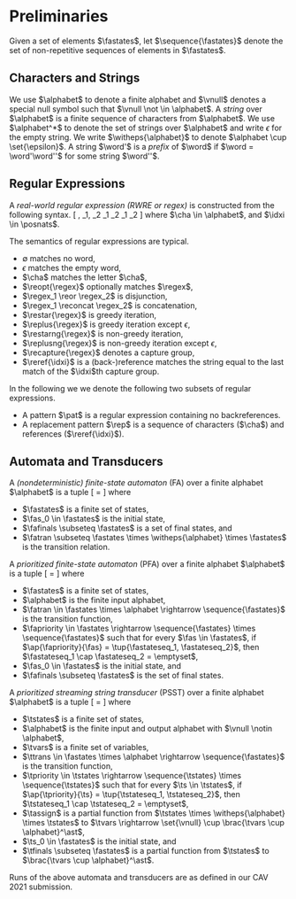 
# Preliminaries

Given a set of elements $\fastates$, let $\sequence{\fastates}$ denote
the set of non-repetitive sequences of elements in $\fastates$.

## Characters and Strings

We use $\alphabet$ to denote a finite alphabet and $\vnull$ denotes a special
null symbol such that  $\vnull \not \in \alphabet$. A *string* over $\alphabet$
is a finite sequence of characters from $\alphabet$. We use $\alphabet^*$ to
denote the set of strings over $\alphabet$ and write $\epsilon$ for the empty
string.  We write $\witheps{\alphabet}$ to denote $\alphabet \cup
\set{\epsilon}$. A string $\word'$ is a *prefix* of $\word$ if $\word =
\word'\word''$ for some string $\word''$.

## Regular Expressions


::: {.definition name="Real-world regular expressions, $\\regex$"}
A *real-world regular expression (RWRE or regex)* is constructed from the
following syntax.
\[
    \regex, \regex_1, \regex_2 \defeq
        \emptyset \synalt
        \epsilon \synalt
        \cha \synalt
        \reopt{\regex} \synalt
        \reref{\idxi} \synalt
        \regex_1 \reor \regex_2 \synalt
        \regex_1 \reconcat \regex_2 \synalt
        \restar{\regex} \synalt 
        \replus{\regex} \synalt
        \restarng{\regex} \synalt
        \replusng{\regex} \synalt
        \recapture{\regex}
\]
where
    $\cha \in \alphabet$, and
    $\idxi \in \posnats$.
:::

The semantics of regular expressions are typical.

* $\emptyset$ matches no word,
* $\epsilon$ matches the empty word,
* $\cha$ matches the letter $\cha$,
* $\reopt{\regex}$ optionally matches $\regex$,
* $\regex_1 \reor \regex_2$ is disjunction,
* $\regex_1 \reconcat \regex_2$ is concatenation,
* $\restar{\regex}$ is greedy iteration,
* $\replus{\regex}$ is greedy iteration except $\epsilon$,
* $\restarng{\regex}$ is non-greedy iteration,
* $\replusng{\regex}$ is non-greedy iteration except $\epsilon$,
* $\recapture{\regex}$ denotes a capture group,
* $\reref{\idxi}$ is a (back-)reference matches the string equal to the last match of the $\idxi$th capture group.

In the following we we denote the following two subsets of regular expressions.

* A pattern $\pat$ is a regular expression containing no backreferences.
* A replacement pattern $\rep$ is a sequence of characters ($\cha$) and
  references ($\reref{\idxi}$).

## Automata and Transducers

::: {.definition name="Finite-state automata"}
A *(nondeterministic) finite-state automaton*
(FA) over a finite alphabet $\alphabet$ is a tuple
\[
    \fa = \tup{\alphabet, \fastates, \fas_0, \fafinals, \fatran}
\]
where

* $\fastates$ is a finite set of states,
* $\fas_0 \in \fastates$ is the initial state,
* $\fafinals \subseteq \fastates$ is a set of final states, and
* $\fatran \subseteq \fastates \times \witheps{\alphabet} \times \fastates$ is
  the transition relation.
:::

::: {.definition name="Prioritized Finite-State Automata"}
A *prioritized finite-state automaton* (PFA) over a finite alphabet
$\alphabet$ is a tuple
\[
    \pnfa = \tup{
        \fastates,
        \alphabet,
        \fatran,
        \fapriority,
        \fas_0,
        \fafinals
    }
\]
where

* $\fastates$ is a finite set of states,
* $\alphabet$ is the finite input alphabet,
* $\fatran \in \fastates \times \alphabet \rightarrow \sequence{\fastates}$
  is the transition function,
* $\fapriority \in
        \fastates \rightarrow
            \sequence{\fastates} \times \sequence{\fastates}$
  such that
    for every $\fas \in \fastates$,
    if $\ap{\fapriority}{\fas} = \tup{\fastateseq_1, \fastateseq_2}$,
    then $\fastateseq_1 \cap \fastateseq_2 = \emptyset$,
* $\fas_0 \in \fastates$ is the initial state, and
* $\fafinals \subseteq \fastates$ is the set of final states.
:::

::: {.definition name="Prioritized Streaming String Transducers"}
A *prioritized streaming string transducer* (PSST) over a finite
alphabet $\alphabet$ is a tuple
\[
    \psst = \tup{
        \tstates,
        \alphabet,
        \tvars,
        \ttrans,
        \tpriority,
        \tassign,
        \ts_0,
        \tfinals
    }
\]
where

* $\tstates$ is a finite set of states,
* $\alphabet$ is the finite input and output alphabet with $\vnull \notin
  \alphabet$,
* $\tvars$ is a finite set of variables,
* $\ttrans \in \fastates \times \alphabet \rightarrow \sequence{\fastates}$
    is the transition function,
* $\tpriority \in
    \tstates \rightarrow
        \sequence{\tstates} \times \sequence{\tstates}$
  such that
    for every $\ts \in \tstates$,
    if $\ap{\tpriority}{\ts} = \tup{\tstateseq_1, \tstateseq_2}$,
    then $\tstateseq_1 \cap \tstateseq_2 = \emptyset$,
* $\tassign$ is a partial function
    from $\tstates \times \witheps{\alphabet} \times \tstates$
    to $\tvars \rightarrow \set{\vnull} \cup \brac{\tvars \cup \alphabet}^\ast$,
* $\ts_0 \in \fastates$ is the initial state, and
* $\tfinals \subseteq \fastates$ is a partial function
    from $\tstates$
    to $\brac{\tvars \cup \alphabet}^\ast$.
:::

Runs of the above automata and transducers are as defined in our CAV
2021 submission.

